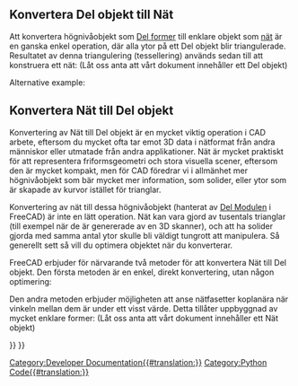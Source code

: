 <languages/>

{{TOCright}}

<span id="Convert_Part_objects_to_meshes"></span>
<div class="mw-translate-fuzzy">
== Konvertera Del objekt till Nät ==
</div>

<div class="mw-translate-fuzzy">
Att konvertera högnivåobjekt som [[Part Workbench/sv|Del former]] till enklare objekt som [[Mesh Workbench/sv|nät]] är en ganska enkel operation, där alla ytor på ett Del objekt blir triangulerade. Resultatet av denna triangulering (tessellering) används sedan till att konstruera ett nät: (Låt oss anta att vårt dokument innehåller ett Del objekt)
</div>

{{Code|code=
import Mesh

obj = FreeCADGui.Selection.getSelection()[0] # a Part object must be preselected
shp = obj.Shape
faces = []

triangles = shp.tessellate(1) # the number represents the precision of the tessellation
for tri in triangles[1]:
    face = []
    for i in tri:
        face.append(triangles[0][i])
    faces.append(face)

m = Mesh.Mesh(faces)
Mesh.show(m)
}}

Alternative example:

{{Code|code=
import Mesh
import MeshPart

obj = FreeCADGui.Selection.getSelection()[0] # a Part object must be preselected
shp = obj.Shape

mesh = FreeCAD.ActiveDocument.addObject("Mesh::Feature", "Mesh")
mesh.Mesh = MeshPart.meshFromShape(
        Shape=shp,
        LinearDeflection=0.01,
        AngularDeflection=0.025,
        Relative=False)
}}

<span id="Convert_meshes_to_Part_objects"></span>
<div class="mw-translate-fuzzy">
== Konvertera Nät till Del objekt ==
</div>

<div class="mw-translate-fuzzy">
Konvertering av Nät till Del objekt är en mycket viktig operation i CAD arbete, eftersom du mycket ofta tar emot 3D data i nätformat från andra människor eller utmatade från andra applikationer. Nät är mycket praktiskt för att representera friformsgeometri och stora visuella scener, eftersom den är mycket kompakt, men för CAD föredrar vi i allmänhet mer högnivåobjekt som bär mycket mer information, som solider, eller ytor som är skapade av kurvor istället för trianglar.
</div>

<div class="mw-translate-fuzzy">
Konvertering av nät till dessa högnivåobjekt (hanterat av [[Part_Workbench/sv|Del Modulen]] i FreeCAD) är inte en lätt operation. Nät kan vara gjord av tusentals trianglar (till exempel när de är genererade av en 3D skanner), och att ha solider gjorda med samma antal ytor skulle bli väldigt tungrott att manipulera. Så generellt sett så vill du optimera objektet när du konverterar.
</div>

<div class="mw-translate-fuzzy">
FreeCAD erbjuder för närvarande två metoder för att konvertera Nät till Del objekt. Den första metoden är en enkel, direkt konvertering, utan någon optimering:
</div>

{{Code|code=
import Mesh
import Part

mesh = Mesh.createTorus()
shape = Part.Shape()
shape.makeShapeFromMesh(mesh.Topology, 0.05) # the second arg is the tolerance for sewing
solid = Part.makeSolid(shape)
Part.show(solid)
}}

<div class="mw-translate-fuzzy">
Den andra metoden erbjuder möjligheten att anse nätfasetter koplanära när vinkeln mellan dem är under ett visst värde. Detta tillåter uppbyggnad av mycket enklare former: (Låt oss anta att vårt dokument innehåller ett Nät objekt)
</div>

{{Code|code=
import Mesh
import Part
import MeshPart

obj = FreeCADGui.Selection.getSelection()[0] # a Mesh object must be preselected
mesh = obj.Mesh
segments = mesh.getPlanarSegments(0.00001) # use rather strict tolerance here
faces = []

for i in segments:
    if len(i) > 0:
        # a segment can have inner holes
        wires = MeshPart.wireFromSegment(mesh, i)
        # we assume that the exterior boundary is that one with the biggest bounding box
        if len(wires) > 0:
            ext = None
            max_length=0
            for i in wires:
                if i.BoundBox.DiagonalLength > max_length:
                    max_length = i.BoundBox.DiagonalLength
                    ext = i

            wires.remove(ext)
            # all interior wires mark a hole and must reverse their orientation, otherwise Part.Face fails
            for i in wires:
                i.reverse()

            # make sure that the exterior wires comes as first in the list
            wires.insert(0, ext)
            faces.append(Part.Face(wires))

solid = Part.Solid(Part.Shell(faces))
Part.show(solid)
}}


{{Powerdocnavi{{#translation:}}}}
[[Category:Developer Documentation{{#translation:}}]]
[[Category:Python Code{{#translation:}}]]
{{Mesh Tools navi{{#translation:}}}}